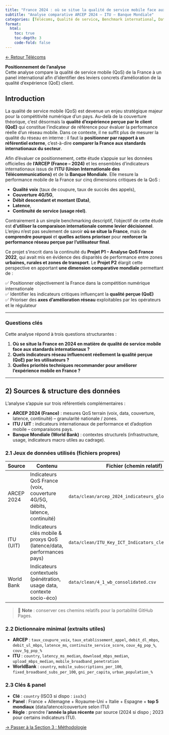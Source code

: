 ```yaml
---
title: "France 2024 : où se situe la qualité de service mobile face aux standards internationaux ?"
subtitle: "Analyse comparative ARCEP 2024 – ITU – Banque Mondiale"
categories: [Télécoms, Qualité de service, Benchmark international, Data Analysis]
format:
  html:
    toc: true
    toc-depth: 3
    code-fold: false
---
```


[← Retour Télécoms](../index.qmd)

::: info
**Positionnement de l’analyse**  
Cette analyse compare la qualité de service mobile (QoS) de la France à un panel international afin d’identifier des leviers concrets d’amélioration de la qualité d’expérience (QoE) client.
:::

## Introduction

La qualité de service mobile (QoS) est devenue un enjeu stratégique majeur pour la compétitivité numérique d’un pays. Au-delà de la couverture théorique, c’est désormais la **qualité d’expérience perçue par le client (QoE)** qui constitue l’indicateur de référence pour évaluer la performance réelle d’un réseau mobile. Dans ce contexte, il ne suffit plus de mesurer la qualité du réseau en interne : il faut la **positionner par rapport à un référentiel externe**, c’est-à-dire **comparer la France aux standards internationaux du secteur**.

Afin d’évaluer ce positionnement, cette étude s’appuie sur les données officielles de **l’ARCEP (France – 2024)** et les ensembles d’indicateurs internationaux issus de **l’ITU (Union Internationale des Télécommunications)** et de la **Banque Mondiale**. Elle mesure la performance mobile de la France sur cinq dimensions critiques de la QoS :

- **Qualité voix** (taux de coupure, taux de succès des appels),
- **Couverture 4G/5G**,  
- **Débit descendant et montant (Data)**,  
- **Latence**,  
- **Continuité de service (usage réel)**.

Contrairement à un simple benchmarking descriptif, l’objectif de cette étude est **d’utiliser la comparaison internationale comme levier décisionnel**. L’enjeu n’est pas seulement de savoir **où se situe la France**, mais de **comprendre pourquoi** et **quelles actions prioriser** pour **renforcer la performance réseau perçue par l’utilisateur final**.

Ce projet s’inscrit dans la continuité du **Projet P1 – Analyse QoS France 2022**, qui avait mis en évidence des disparités de performance entre zones **urbaines, rurales et zones de transport**. Le **Projet P2** élargit cette perspective en apportant **une dimension comparative mondiale** permettant de :

✅ Positionner objectivement la France dans la compétition numérique internationale  
✅ Identifier les indicateurs critiques influençant la **qualité perçue (QoE)**  
✅ Prioriser des **axes d’amélioration réseau** exploitables par les opérateurs et le régulateur  

---

### Questions clés

Cette analyse répond à trois questions structurantes :

1. **Où se situe la France en 2024 en matière de qualité de service mobile face aux standards internationaux ?**
2. **Quels indicateurs réseau influencent réellement la qualité perçue (QoE) par les utilisateurs ?**
3. **Quelles priorités techniques recommander pour améliorer l’expérience mobile en France ?**

---

## 2) Sources & structure des données

L’analyse s’appuie sur trois référentiels complémentaires :

- **ARCEP 2024 (France)** : mesures QoS terrain (voix, data, couverture, latence, continuité) – granularité nationale / zones.  
- **ITU / UIT** : indicateurs internationaux de performance et d’adoption mobile – comparaisons pays.  
- **Banque Mondiale (World Bank)** : contextes structurels (infrastructure, usage, indicateurs macro utiles au cadrage).

### 2.1 Jeux de données utilisés (fichiers propres)

| Source | Contenu | Fichier (chemin relatif) | Granularité | Maj |
|---|---|---|---|---|
| ARCEP 2024 | Indicateurs QoS France (voix, couverture 4G/5G, débits, latence, continuité) | `data/clean/arcep_2024_indicateurs_globaux_clean.csv` | France / zones | 2024 |
| ITU (UIT) | Indicateurs clés mobile & proxys QoS (latence/data, performances pays) | `data/clean/ITU_Key_ICT_Indicators_clean.csv` | Pays | 2023–2024 |
| World Bank | Indicateurs contextuels (pénétration, usage data, contexte socio-éco) | `data/clean/4_1_wb_consolidated.csv` | Pays | 2024 |

> 🔎 **Note** : conserver ces chemins relatifs pour la portabilité GitHub Pages.

### 2.2 Dictionnaire minimal (extraits utiles)

- **ARCEP** : `taux_coupure_voix`, `taux_etablissement_appel`, `debit_dl_mbps`, `debit_ul_mbps`, `latence_ms`, `continuite_service_score`, `couv_4g_pop_%`, `couv_5g_pop_%`  
- **ITU** : `country`, `latency_ms_median`, `download_mbps_median`, `upload_mbps_median`, `mobile_broadband_penetration`  
- **WorldBank** : `country`, `mobile_subscriptions_per_100`, `fixed_broadband_subs_per_100`, `gni_per_capita`, `urban_population_%`

### 2.3 Clés & panel

- **Clé** : `country` (ISO3 si dispo : `iso3c`)  
- **Panel** : France + Allemagne + Royaume-Uni + Italie + Espagne + **top 5 mondiaux** (data/latence/couverture selon ITU)  
- **Règle** : prendre l’**année la plus récente** par source (2024 si dispo ; 2023 pour certains indicateurs ITU).

[→ Passer à la Section 3 : Méthodologie](projet2_sections/S3.qmd)
